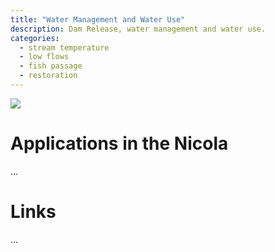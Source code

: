 ```yaml
---
title: "Water Management and Water Use"
description: Dam Release, water management and water use.
categories:
  - stream temperature
  - low flows
  - fish passage
  - restoration
---
```


![](images/Picture2.png){fig-align="center"}

# **Applications in the Nicola**

...

# **Links**

...
